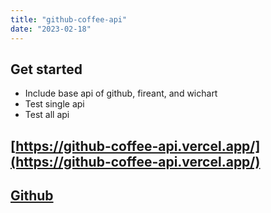 ```yaml
---
title: "github-coffee-api"
date: "2023-02-18"
---
```


## Get started

- Include base api of github, fireant, and wichart
- Test single api
- Test all api

## [https://github-coffee-api.vercel.app/](https://github-coffee-api.vercel.app/)

## [Github](https://github.com/aminhp93/github-coffee-api)
